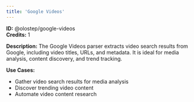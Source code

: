 ```yaml
---
title: 'Google Videos'
---
```


**ID:** @olostep/google-videos  
**Credits:** 1

**Description:**
The Google Videos parser extracts video search results from Google, including video titles, URLs, and metadata. It is ideal for media analysis, content discovery, and trend tracking.

**Use Cases:**
- Gather video search results for media analysis
- Discover trending video content
- Automate video content research


 